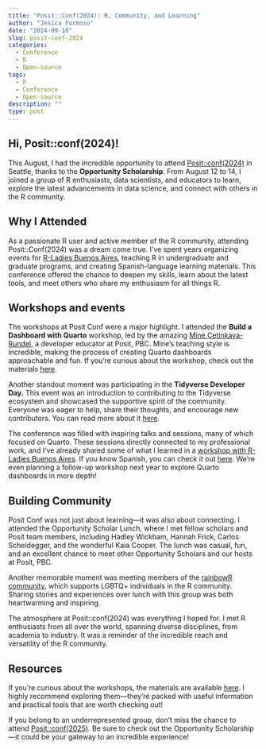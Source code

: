 ```yaml
---
title: "Posit::Conf(2024): R, Community, and Learning"
author: "Jesica Formoso"
date: "2024-09-18"
slug: posit-conf-2024
categories:
  - Conference
  - R
  - Open-source
tags:
  - R
  - Conference
  - Open-source
description: ""
type: post
---
```


## Hi, Posit::conf(2024)!

This August, I had the incredible opportunity to attend [Posit::conf(2024)](https://posit.co/conference/) in Seattle, thanks to the **Opportunity Scholarship**. From August 12 to 14, I joined a group of R enthusiasts, data scientists, and educators to learn, explore the latest advancements in data science, and connect with others in the R community.

## Why I Attended

As a passionate R user and active member of the R community, attending Posit::Conf(2024) was a dream come true. I’ve spent years organizing events for [R-Ladies Buenos Aires](https://rladiesba.netlify.app/), teaching R in undergraduate and graduate programs, and creating Spanish-language learning materials. This conference offered the chance to deepen my skills, learn about the latest tools, and meet others who share my enthusiasm for all things R.

## Workshops and events

The workshops at Posit Conf were a major highlight. I attended the **Build a Dashboard with Quarto** workshop, led by the amazing [Mine Çetinkaya-Rundel](https://mine-cr.com/), a developer educator at Posit, PBC. Mine’s teaching style is incredible, making the process of creating Quarto dashboards approachable and fun. If you’re curious about the workshop, check out the materials [here](https://posit-conf-2024.github.io/quarto-dashboards/).

Another standout moment was participating in the **Tidyverse Developer Day.** This event was an introduction to contributing to the Tidyverse ecosystem and showcased the supportive spirit of the community. Everyone was eager to help, share their thoughts, and encourage new contributors. You can read more about it [here](https://www.tidyverse.org/blog/2024/04/tdd-2024/).

The conference was filled with inspiring talks and sessions, many of which focused on Quarto. These sessions directly connected to my professional work, and I’ve already shared some of what I learned in a [workshop with R-Ladies Buenos Aires](https://jformoso.github.io/quarto-rladiesBA/). If you know Spanish, you can check it out [here](https://www.youtube.com/watch?v=puykTjJ43Xs). We’re even planning a follow-up workshop next year to explore Quarto dashboards in more depth!

## Building Community

Posit Conf was not just about learning—it was also about connecting. I attended the Opportunity Scholar Lunch, where I met fellow scholars and Posit team members, including Hadley Wickham, Hannah Frick, Carlos Scheidegger, and the wonderful Kaia Cooper. The lunch was casual, fun, and an excellent chance to meet other Opportunity Scholars and our hosts at Posit, PBC.

Another memorable moment was meeting members of the [rainbowR community](https://rainbowr.org/), which supports LGBTQ+ individuals in the R community. Sharing stories and experiences over lunch with this group was both heartwarming and inspiring.

The atmosphere at Posit::conf(2024) was everything I hoped for. I met R enthusiasts from all over the world, spanning diverse disciplines, from academia to industry. It was a reminder of the incredible reach and versatility of the R community.

## Resources

If you’re curious about the workshops, the materials are available [here](https://posit-conf-2024.github.io/workshops/). I highly recommend exploring them—they’re packed with useful information and practical tools that are worth checking out!

If you belong to an underrepresented group, don’t miss the chance to attend [Posit::conf(2025)](https://posit.co/conference/). Be sure to check out the Opportunity Scholarship—it could be your gateway to an incredible experience!
